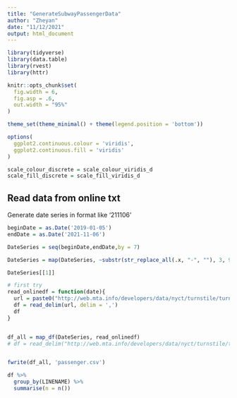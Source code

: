 ```yaml
---
title: "GenerateSubwayPassengerData"
author: "Zheyan"
date: "11/12/2021"
output: html_document
---
```


```r
library(tidyverse)
library(data.table)
library(rvest)
library(httr)

knitr::opts_chunk$set(
  fig.width = 6,
  fig.asp = .6,
  out.width = "95%"
)

theme_set(theme_minimal() + theme(legend.position = 'bottom'))

options(
  ggplot2.continuous.colour = 'viridis',
  ggplot2.continuous.fill = 'viridis'
)

scale_colour_discrete = scale_colour_viridis_d
scale_fill_discrete = scale_fill_viridis_d
```

## Read data from online txt

Generate date series in format like '211106'

```r
beginDate = as.Date('2019-01-05')
endDate = as.Date('2021-11-06')

DateSeries = seq(beginDate,endDate,by = 7)

DateSeries = map(DateSeries, ~substr(str_replace_all(.x, "-", ""), 3, 99))

DateSeries[[1]]
```


```r
# first try
read_onlinedf = function(date){
  url = paste0("http://web.mta.info/developers/data/nyct/turnstile/turnstile_", date, '.txt')
  df = read_delim(url, delim = ',')
  df
}


df_all = map_df(DateSeries, read_onlinedf)
# df = read_delim("http://web.mta.info/developers/data/nyct/turnstile/turnstile_211106.txt", delim = ',')


fwrite(df_all, 'passenger.csv')
```
```r
df %>% 
  group_by(LINENAME) %>% 
  summarise(n = n())
```


